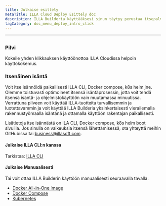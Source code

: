```yaml
---
title: Julkaise esittely
metaTitle: ILLA Cloud Deploy Esittely doc
description: ILLA Builderia käyttääksesi sinun täytyy perustaa itsepalveluympäristö paikallisesti tai käyttää ILLA Cloud ohittaa rakennusprosessin ja nopeasti käyttää ILLA tuotteita.
tagCategory: doc_menu_deploy_intro_click
---
```


* * *

## <Heading hidden>Julkaise esittely</Heading>

### Pilvi

Kokeile yhden klikkauksen käyttöönottoa ILLA Cloudissa helpoin käyttökokemus.

### Itsenäinen isäntä

Voit itse isännöidä paikallisesti ILLA CLI, Docker compose, k8s helm jne. Olemme toistuvasti optimoineet itsensä isäntäprosessin, jotta voit tehdä itsensä isäntä- ja ohjelmistokäyttöön vain muutamassa minuutissa. Verrattuna pilveen voit käyttää ILLA-tuotteita turvallisemmin ja luotettavammin ja voit käyttää ILLA Builderia yksinkertaisesti vierailemalla rakennustyömaalla isäntänä ja ottamalla käyttöön rakentajan paikallisesti.

Lisätietoja itse isännästä on ILA CLI, Docker compose, k8s helm boot sivuilla.
Jos sinulla on vaikeuksia itsensä lähettämisessä, ota yhteyttä meihin GitHubissa tai business@illasoft.com.

#### Julkaise ILLA CLI:n kanssa

Tarkistaa: [ILLA CLI](https://www.illacloud.com/docs/illa-cli)

#### Julkaise Manuaalisesti

Tai voit ottaa ILLA Builderin käyttöön manuaalisesti seuraavalla tavalla:

-   [Docker All-in-One Image](https://github.com/illacloud/deploy-illa-manually/blob/main/docker/README.md)
-   [Docker Compose](https://github.com/illacloud/deploy-illa-manually/blob/main/docker-compose/README.md)
-   [Kubernetes](https://github.com/illacloud/deploy-illa-manually/blob/main/kubernetes/README.md)
